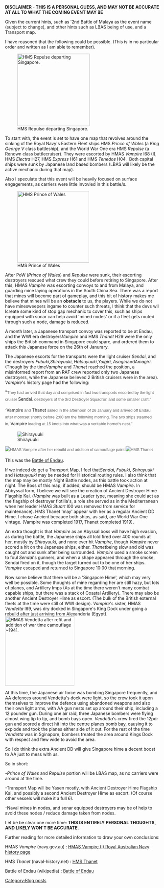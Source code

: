 '''DISCLAIMER - THIS IS A PERSONAL GUESS, AND MAY NOT BE ACCURATE AT ALL TO WHAT THE COMING EVENT MAY BE'''



Given the current hints, such as '2nd Battle of Malaya as the event name (subject to change), and other hints such as LBAS being of use, and a Transport map.

I have reasoned that the following could be possible. (This is in no particular order and written as I am able to remember).

[[File:HMS_Repulse_leaving_Singapore.jpg|thumb|left|236px|HMS Repulse departing Singapore.]]

To start with, the event is set to have one map that revolves around the sinking of the Royal Navy's Eastern Fleet ships HMS ''Prince of Wales'' (a ''King George V'' class battleship), and the World War One era HMS ''Repulse'' (a Renown class battlecruiser). They were escorted by HMAS ''Vampire'' I68 (I), HMS ''Electra'' H27, HMS ''Express'' H61 and HMS ''Tenedos'' H04.  Both capital ships were sunk by Japanese land based bombers (LBAS will likely be the active mechanic during that map).

Also I speculate that this event will be heavily focused on surface engagements, as carriers were little invovled in this battle/s. 

[[File:The_Royal_Navy_during_the_Second_World_War_A6786.jpg|thumb|234px|HMS Prince of Wales]]

After PoW (''Prince of Wales'') and ''Repulse'' were sunk, their escorting destroyers rescued what crew they could before retiring to Singapore. After this, HMAS ''Vampire'' was escorting convoys to and from Malaya, and guarding mine laying operations in the South China Sea. There was a report that mines will become part of gameplay, and this bit of history makes me believe that mines will be an '''obstacle '''to us, the players. While we do not have minesweepers ingame to counter such threats, I think that the devs wil lcreate some kind of stop gap mechanic to cover this, such as ships equipped with sonar can help avoid 'mined nodes' or if a fleet gets routed through such a node, damage is reduced. 

A month later, a Japanese transport convoy was reported to be at Endau, and the WWI era destroyers'' Vampire'' and HMS ''Thanet'' H29 were the only ships the British command in Singapore could spare, and ordered them to attack this Japanese force on the 26th of Janurary.

The Japanese escorts for the transports were the light cruiser ''Sendai'', and the destroyers ''Fubuki'','' Shirayuuki'', ''Hatsuyuuki'','' Yoigiri'', ''Asagiri ''and'' Amagiri''. (Though by the time'' Vampire'' and ''Thanet'' reached the position, a misinformed report from an RAF crew reported only two Japanese destroyers, while the Japanese believed 2 British cruisers were in the area). ''Vampire'''s history page had the following:

"<span style="font-weight:normal;color:rgb(102,102,102);font-family:Arial,sans-serif;font-size:12.996px;line-height:22.0932px;">They had arrived that day and comprised in fact two transports escorted by the light cruiser </span>Sendai<span style="font-weight:normal;color:rgb(102,102,102);font-family:Arial,sans-serif;font-size:12.996px;line-height:22.0932px;">, destroyers of the 3rd Destroyer Squadron and some smaller craft." </span>

<span style="font-weight:normal;color:rgb(102,102,102);font-family:Arial,sans-serif;font-size:12.996px;line-height:22.0932px;">"</span>Vampire<span style="font-weight:normal;color:rgb(102,102,102);font-family:Arial,sans-serif;font-size:12.996px;line-height:22.0932px;"> and </span>Thanet<span style="font-weight:normal;color:rgb(102,102,102);font-family:Arial,sans-serif;font-size:12.996px;line-height:22.0932px;"> sailed in the afternoon of 26 January and arrived off Endau after moonset shortly before 2:00 am the following morning. The two ships steamed in, </span>Vampire<span style="font-weight:normal;color:rgb(102,102,102);font-family:Arial,sans-serif;font-size:12.996px;line-height:22.0932px;"> leading at 15 knots into what was a veritable hornet's </span><span style="color:rgb(102,102,102);font-family:Arial,sans-serif;font-size:12.996px;font-weight:normal;line-height:22.0932px;">nest."</span>

[[File:Japanese_destroyer_Shirayuki_in_1931.jpg|thumb|Shirayuuki]]



<span style="font-weight:normal;color:rgb(102,102,102);font-family:Arial,sans-serif;font-size:12.996px;line-height:22.0932px;">[[File:Vampire_I_(3)_Web.jpg|thumb|left|HMAS Vampire after her rebuild and addition of camouflage paint. ]][[File:HMS_Thanet.jpg|thumb|HMS Thanet]]</span>

This was the [https://en.wikipedia.org/wiki/Battle_off_Endau Battle of Endau].

If we indeed do get a Transport Map, I feel that'' Sendai'', ''Fubuki'', ''Shirayuuki'' and ''Hatsuyuuki'' may be needed for Historical routing rules. I also think that the map may be mostly Night Battle nodes, as this battle took action at night. The Boss of this map, if added, should be HMAS ''Vampire''. In Abbyssal form, I believe we will see the creation of Ancient Destroyer Hime Flagship Kai. (''Vampire'' was built as a Leader type, meaning she could act as the flagship of destroyer flotilla's, a role she served as in the Mediterranean when her leader HMAS ''Stuart'' I00 was removed from service for maintenance). HMS Thanet 'may' appear with her as a regular Ancient DD Hime. I chose Ancient becauee both ships, as said, are World War One vintage. (Vampire was completed 1917, Thanet completed 1919). 

An extra thought is that ''Vampire'' as an Abyssal boss will have high evasion, as during the battle, the Japanese ships all told fired over 400 rounds at her, mostly by ''Shirayuuki'', and none ever hit ''Vampire'', though ''Vampire'' never scored a hit on the Japanese ships, either. ''Thanet ''being slow and old was caught out and sunk after being surrounded. ''Vampire'' used a smoke screen to foul ''Sendai'''s gunners, and when a shape appeared through the smoke, Sendai fired on it, though the target turned out to be one of her ships. ''Vampire'' escaped and returned to Singapore 10:00 that morning.

Now some believe that there will be a 'Singapore Hime', which may very well be possible. Some thoughts of mine regarding her are still hazy, but lots of planes, and Artillery Imps (As at the time there weren't many combat capable ships, but there was a stack of Coastal Artillery). There may also be another Ancient Destroyer Hime as escort. (The bulk of the British external fleets at the time were still of WWI design). ''Vampire'''s sister, HMAS ''Vendetta'' I69, was dry docked in Singapore's King Dock under going a rebuild after just arriving from Alexanderia (Egypt). [[File:Vendetta_in_her_wartime_paint_scheme.jpg|thumb|226px|HMAS Vendetta after refit and addition of war time camouflage ~1941. ]]

At this time, the Japanese air force was bombing Singapore frequently, and AA defences around Vendetta's dock were light, so the crew took it upon themselves to improve the defence using abandoned weapons and also their own light arms, with AA gun nests set up around their ship, including a 12 pounder gun. During one air raid, three Japanese bombers were flying almost wing tip to tip, and bomb bays open. ''Vendetta'''s crew fired the 12pdr gun and scored a direct hit into the centre planes bomb bay, causing it to explode and took the planes either side of it out. For the rest of the time ''Vendetta'' was in Sginapore, bombers treated the area around Kings Dock with respect and flew wide to avoid the area. 

So I do think the extra Ancient DD will give Singapore hime a decent boost to AA just to mess with us.

So in short:

-''Prince of Wales'' and ''Repulse'' portion will be LBAS map, as no carriers were around at the time.

-Transport Map will be Yasen mostly, with Ancient Destroyer Hime Flagship Kai, and possibly a second Ancient Destroyer Hime as escort. (Of course other vessels will make it a full 6).

-Naval mines in nodes, and sonar equipped destroyers may be of help to avoid these nodes / reduce damage taken from nodes.

Let be be clear one more time: '''THIS IS ENTIRELY PERSONAL THOUGHTS, AND LIKELY WON'T BE ACCURATE.'''

Further reading for more detailed information to draw your own conclusions:

HMAS ''Vampire'' (navy.gov.au) : [http://www.navy.gov.au/hmas-vampire-i HMAS Vampire (I) Royal Australian Navy history page]

HMS ''Thanet ''(naval-history.net) : [http://www.naval-history.net/xGM-Chrono-10DD-07T-Thanet.htm HMS Thanet ]

Battle of Endau (wikipedia) : [https://en.wikipedia.org/wiki/Battle_off_Endau Battle of Endau]
[[Category:Blog posts]]